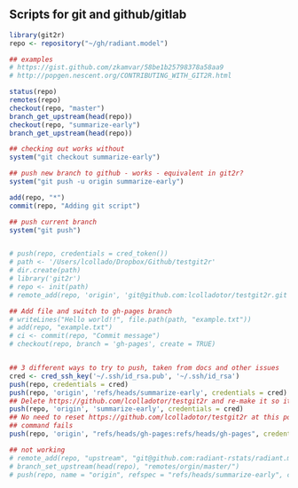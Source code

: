 ## Scripts for git and github/gitlab


```r
library(git2r)
repo <- repository("~/gh/radiant.model")

## examples
# https://gist.github.com/zkamvar/58be1b25798378a58aa9
# http://popgen.nescent.org/CONTRIBUTING_WITH_GIT2R.html

status(repo)
remotes(repo)
checkout(repo, "master")
branch_get_upstream(head(repo))
checkout(repo, "summarize-early")
branch_get_upstream(head(repo))

## checking out works without 
system("git checkout summarize-early")

## push new branch to github - works - equivalent in git2r?
system("git push -u origin summarize-early")

add(repo, "*")
commit(repo, "Adding git script")

## push current branch
system("git push")


# push(repo, credentials = cred_token())
# path <- '/Users/lcollado/Dropbox/Github/testgit2r'
# dir.create(path)
# library('git2r')
# repo <- init(path)
# remote_add(repo, 'origin', 'git@github.com:lcolladotor/testgit2r.git')

## Add file and switch to gh-pages branch
# writeLines("Hello world!!", file.path(path, "example.txt"))
# add(repo, "example.txt")
# ci <- commit(repo, "Commit message")
# checkout(repo, branch = 'gh-pages', create = TRUE)


## 3 different ways to try to push, taken from docs and other issues
cred <- cred_ssh_key('~/.ssh/id_rsa.pub', '~/.ssh/id_rsa')
push(repo, credentials = cred)
push(repo, 'origin', 'refs/heads/summarize-early', credentials = cred)
## Delete https://github.com/lcolladotor/testgit2r and re-make it so it's clean
push(repo, 'origin', 'summarize-early', credentials = cred)
## No need to reset https://github.com/lcolladotor/testgit2r at this point since the above
## command fails
push(repo, 'origin', "refs/heads/gh-pages:refs/heads/gh-pages", credentials = cred)

## not working
# remote_add(repo, "upstream", "git@github.com:radiant-rstats/radiant.model.git")
# branch_set_upstream(head(repo), "remotes/orgin/master/")
# push(repo, name = "origin", refspec = "refs/heads/summarize-early", credentials = cred)
```

